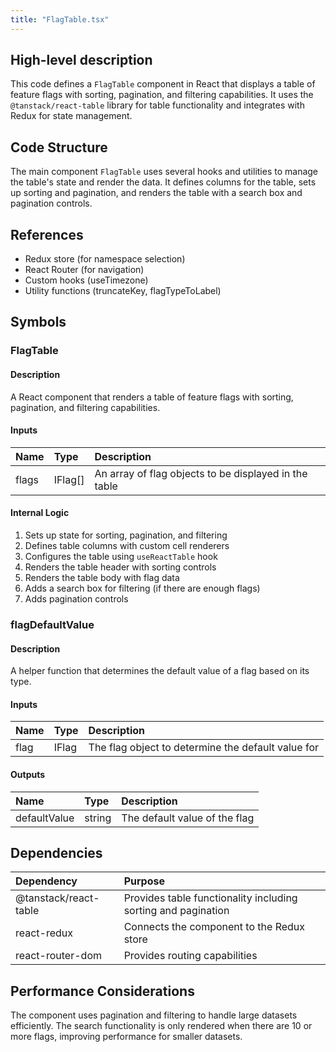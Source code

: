 ```yaml
---
title: "FlagTable.tsx"
---
```


## High-level description
This code defines a `FlagTable` component in React that displays a table of feature flags with sorting, pagination, and filtering capabilities. It uses the `@tanstack/react-table` library for table functionality and integrates with Redux for state management.

## Code Structure
The main component `FlagTable` uses several hooks and utilities to manage the table's state and render the data. It defines columns for the table, sets up sorting and pagination, and renders the table with a search box and pagination controls.

## References
- Redux store (for namespace selection)
- React Router (for navigation)
- Custom hooks (useTimezone)
- Utility functions (truncateKey, flagTypeToLabel)

## Symbols

### FlagTable
#### Description
A React component that renders a table of feature flags with sorting, pagination, and filtering capabilities.

#### Inputs
| Name | Type | Description |
|:-----|:-----|:------------|
| flags | IFlag[] | An array of flag objects to be displayed in the table |

#### Internal Logic
1. Sets up state for sorting, pagination, and filtering
2. Defines table columns with custom cell renderers
3. Configures the table using `useReactTable` hook
4. Renders the table header with sorting controls
5. Renders the table body with flag data
6. Adds a search box for filtering (if there are enough flags)
7. Adds pagination controls

### flagDefaultValue
#### Description
A helper function that determines the default value of a flag based on its type.

#### Inputs
| Name | Type | Description |
|:-----|:-----|:------------|
| flag | IFlag | The flag object to determine the default value for |

#### Outputs
| Name | Type | Description |
|:-----|:-----|:------------|
| defaultValue | string | The default value of the flag |

## Dependencies
| Dependency | Purpose |
|:-----------|:--------|
| @tanstack/react-table | Provides table functionality including sorting and pagination |
| react-redux | Connects the component to the Redux store |
| react-router-dom | Provides routing capabilities |

## Performance Considerations
The component uses pagination and filtering to handle large datasets efficiently. The search functionality is only rendered when there are 10 or more flags, improving performance for smaller datasets.